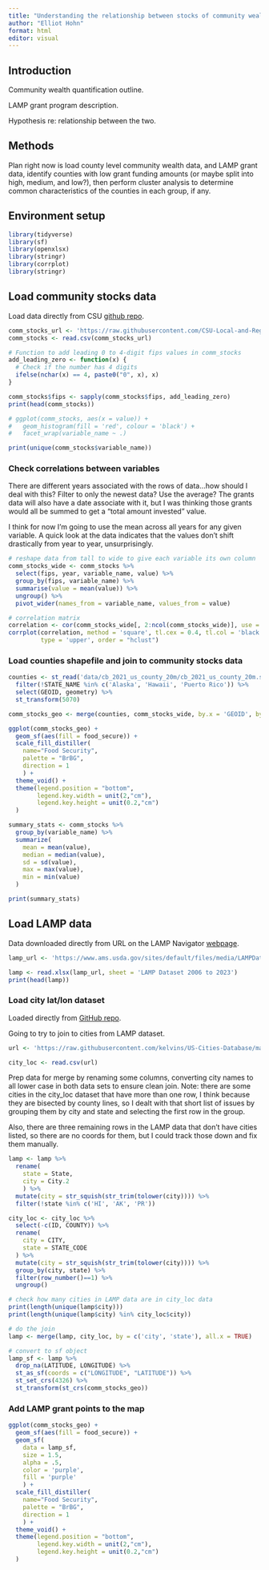 ```yaml
---
title: "Understanding the relationship between stocks of community wealth and food system"
author: "Elliot Hohn"
format: html
editor: visual
---
```


## Introduction

Community wealth quantification outline.

LAMP grant program description.

Hypothesis re: relationship between the two.

## Methods

Plan right now is load county level community wealth data, and LAMP grant data, identify counties with low grant funding amounts (or maybe split into high, medium, and low?), then perform cluster analysis to determine common characteristics of the counties in each group, if any.

## Environment setup

```r
library(tidyverse)
library(sf)
library(openxlsx)
library(stringr)
library(corrplot)
library(stringr)
```

## Load community stocks data

Load data directly from CSU [github repo](https://github.com/CSU-Local-and-Regional-Food-Systems "CSU Local and Regional Food Systems repo").

```r
comm_stocks_url <- 'https://raw.githubusercontent.com/CSU-Local-and-Regional-Food-Systems/USDA-AMS-Data-and-Metrics/main/Indicators%20of%20Community%20Wealth/community_wealth.csv'
comm_stocks <- read.csv(comm_stocks_url)

# Function to add leading 0 to 4-digit fips values in comm_stocks
add_leading_zero <- function(x) {
  # Check if the number has 4 digits
  ifelse(nchar(x) == 4, paste0("0", x), x)
}

comm_stocks$fips <- sapply(comm_stocks$fips, add_leading_zero)
print(head(comm_stocks))
```

```r
# ggplot(comm_stocks, aes(x = value)) + 
#   geom_histogram(fill = 'red', colour = 'black') + 
#   facet_wrap(variable_name ~ .)

print(unique(comm_stocks$variable_name))
```

### Check correlations between variables

There are different years associated with the rows of data...how should I deal with this? Filter to only the newest data? Use the average? The grants data will also have a date associate with it, but I was thinking those grants would all be summed to get a "total amount invested" value.

I think for now I'm going to use the mean across all years for any given variable. A quick look at the data indicates that the values don't shift drastically from year to year, unsurprisingly.

```r
# reshape data from tall to wide to give each variable its own column
comm_stocks_wide <- comm_stocks %>%
  select(fips, year, variable_name, value) %>%
  group_by(fips, variable_name) %>%
  summarise(value = mean(value)) %>%
  ungroup() %>%
  pivot_wider(names_from = variable_name, values_from = value)
```

```r
# correlation matrix
correlation <- cor(comm_stocks_wide[, 2:ncol(comm_stocks_wide)], use = "complete.obs")
corrplot(correlation, method = 'square', tl.cex = 0.4, tl.col = 'black', tl.srt = 45,
         type = 'upper', order = "hclust")
```

### Load counties shapefile and join to community stocks data

```r
counties <- st_read('data/cb_2021_us_county_20m/cb_2021_us_county_20m.shp') %>%
  filter(!STATE_NAME %in% c('Alaska', 'Hawaii', 'Puerto Rico')) %>%
  select(GEOID, geometry) %>%
  st_transform(5070)

comm_stocks_geo <- merge(counties, comm_stocks_wide, by.x = 'GEOID', by.y = 'fips')

ggplot(comm_stocks_geo) +
  geom_sf(aes(fill = food_secure)) +
  scale_fill_distiller(
    name="Food Security", 
    palette = "BrBG",
    direction = 1
    ) +
  theme_void() +
  theme(legend.position = "bottom",
        legend.key.width = unit(2,"cm"),
        legend.key.height = unit(0.2,"cm")
  )
```

```r
summary_stats <- comm_stocks %>%
  group_by(variable_name) %>%
  summarize(
    mean = mean(value),
    median = median(value),
    sd = sd(value),
    max = max(value),
    min = min(value)
  )

print(summary_stats)
```

## Load LAMP data

Data downloaded directly from URL on the LAMP Navigator [webpage](https://www.ams.usda.gov/data/lamp-navigator "LAMP Navigator web pagef").

```r
lamp_url <- 'https://www.ams.usda.gov/sites/default/files/media/LAMPDatasetandDataDictionary.xlsx'

lamp <- read.xlsx(lamp_url, sheet = 'LAMP Dataset 2006 to 2023')
print(head(lamp))
```

### Load city lat/lon dataset

Loaded directly from [GitHub repo](https://github.com/kelvins/US-Cities-Database "city lat/lon data dump").

Going to try to join to cities from LAMP dataset.

```r
url <- 'https://raw.githubusercontent.com/kelvins/US-Cities-Database/main/csv/us_cities.csv'

city_loc <- read.csv(url)
```

Prep data for merge by renaming some columns, converting city names to all lower case in both data sets to ensure clean join. Note: there are some cities in the city_loc dataset that have more than one row, I think because they are bisected by county lines, so I dealt with that short list of issues by grouping them by city and state and selecting the first row in the group.

Also, there are three remaining rows in the LAMP data that don't have cities listed, so there are no coords for them, but I could track those down and fix them manually.

```r
lamp <- lamp %>%
  rename(
    state = State,
    city = City.2
    ) %>%
  mutate(city = str_squish(str_trim(tolower(city)))) %>%
  filter(!state %in% c('HI', 'AK', 'PR'))

city_loc <- city_loc %>%
  select(-c(ID, COUNTY)) %>%
  rename(
    city = CITY,
    state = STATE_CODE
  ) %>%
  mutate(city = str_squish(str_trim(tolower(city)))) %>%
  group_by(city, state) %>%
  filter(row_number()==1) %>% 
  ungroup()

# check how many cities in LAMP data are in city_loc data
print(length(unique(lamp$city)))
print(length(unique(lamp$city) %in% city_loc$city))

# do the join
lamp <- merge(lamp, city_loc, by = c('city', 'state'), all.x = TRUE)

# convert to sf object
lamp_sf <- lamp %>% 
  drop_na(LATITUDE, LONGITUDE) %>%
  st_as_sf(coords = c("LONGITUDE", "LATITUDE")) %>%
  st_set_crs(4326) %>%
  st_transform(st_crs(comm_stocks_geo))
```

### Add LAMP grant points to the map

```r
ggplot(comm_stocks_geo) +
  geom_sf(aes(fill = food_secure)) +
  geom_sf(
    data = lamp_sf,
    size = 1.5,
    alpha = .5,
    color = 'purple',
    fill = 'purple'
    ) +
  scale_fill_distiller(
    name="Food Security", 
    palette = "BrBG",
    direction = 1
    ) +
  theme_void() +
  theme(legend.position = "bottom",
        legend.key.width = unit(2,"cm"),
        legend.key.height = unit(0.2,"cm")
  )
```

